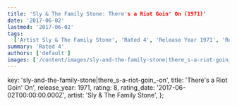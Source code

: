```yaml
---
title: 'Sly & The Family Stone: There's a Riot Goin' On (1971)'
date: '2017-06-02'
lastmod: '2017-06-02'
tags:
  ['Artist Sly & The Family Stone', 'Rated 4', 'Release Year 1971', 'Release Decade 1970']
summary: 'Rated 4'
authors: ['default']
images: ['/content/images/sly-and-the-family-stone|there_s-a-riot-goin_-on.jpg']
---
```


  key: 'sly-and-the-family-stone|there_s-a-riot-goin_-on',
  title: 'There's a Riot Goin' On',
  release_year: 1971,
  rating: 8,
  rating_date: '2017-06-02T00:00:00.000Z',
  artist: 'Sly & The Family Stone',
};

<MusicRating data={data} />
